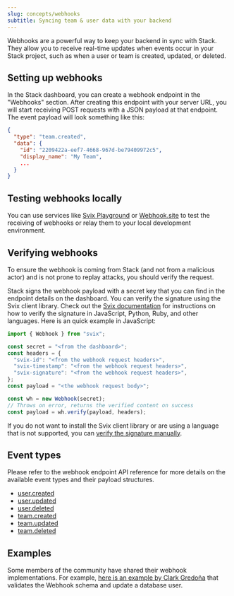 ```yaml
---
slug: concepts/webhooks
subtitle: Syncing team & user data with your backend
---
```


Webhooks are a powerful way to keep your backend in sync with Stack. They allow you to receive real-time updates when events occur in your Stack project, such as when a user or team is created, updated, or deleted.

## Setting up webhooks

In the Stack dashboard, you can create a webhook endpoint in the "Webhooks" section. After creating this endpoint with your server URL, you will start receiving POST requests with a JSON payload at that endpoint. The event payload will look something like this:

```json
{
  "type": "team.created",
  "data": {
    "id": "2209422a-eef7-4668-967d-be79409972c5",
    "display_name": "My Team",
    ...
  }
}
```

## Testing webhooks locally

You can use services like [Svix Playground](https://www.svix.com/play/) or [Webhook.site](https://webhook.site/) to test the receiving of webhooks or relay them to your local development environment.

## Verifying webhooks

To ensure the webhook is coming from Stack (and not from a malicious actor) and is not prone to replay attacks, you should verify the request. 

Stack signs the webhook payload with a secret key that you can find in the endpoint details on the dashboard. You can verify the signature using the Svix client library. Check out the [Svix documentation](https://docs.svix.com/receiving/verifying-payloads/how) for instructions on how to verify the signature in JavaScript, Python, Ruby, and other languages. Here is an quick example in JavaScript:

```jsx
import { Webhook } from "svix";

const secret = "<from the dashboard>";
const headers = {
  "svix-id": "<from the webhook request headers>",
  "svix-timestamp": "<from the webhook request headers>",
  "svix-signature": "<from the webhook request headers>",
};
const payload = "<the webhook request body>";

const wh = new Webhook(secret);
// Throws on error, returns the verified content on success
const payload = wh.verify(payload, headers);
```

If you do not want to install the Svix client library or are using a language that is not supported, you can [verify the signature manually](https://docs.svix.com/receiving/verifying-payloads/how-manual).

## Event types

Please refer to the webhook endpoint API reference for more details on the available event types and their payload structures.

- [user.created](/rest-api/webhooks/users/user-created)
- [user.updated](/rest-api/webhooks/users/user-updated)
- [user.deleted](/rest-api/webhooks/users/user-deleted)
- [team.created](/rest-api/webhooks/teams/team-created)
- [team.updated](/rest-api/webhooks/teams/team-updated)
- [team.deleted](/rest-api/webhooks/teams/team-deleted)

## Examples

Some members of the community have shared their webhook implementations. For example, [here is an example by Clark Gredoña](https://gist.github.com/clarkg/56ffad44949826ae3efe0a431b6021c4) that validates the Webhook schema and update a database user.
